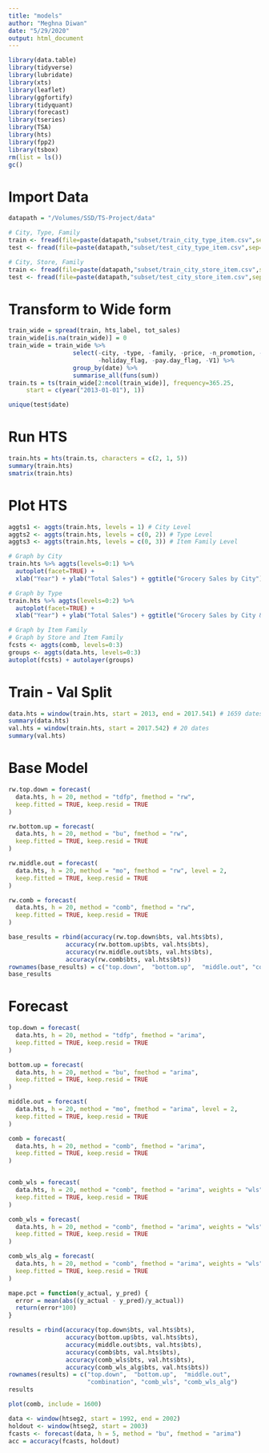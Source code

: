 ```yaml
---
title: "models"
author: "Meghna Diwan"
date: "5/29/2020"
output: html_document
---
```


```r
library(data.table)
library(tidyverse)
library(lubridate)
library(xts)
library(leaflet)
library(ggfortify)
library(tidyquant)
library(forecast)
library(tseries)
library(TSA)
library(hts)
library(fpp2)
library(tsbox)
rm(list = ls())
gc()
```

# Import Data
```r
datapath = "/Volumes/SSD/TS-Project/data"

# City, Type, Family
train <- fread(file=paste(datapath,"subset/train_city_type_item.csv",sep="/"))
test <- fread(file=paste(datapath,"subset/test_city_type_item.csv",sep="/"))

# City, Store, Family
train <- fread(file=paste(datapath,"subset/train_city_store_item.csv",sep="/"))
test <- fread(file=paste(datapath,"subset/test_city_store_item.csv",sep="/"))
```


# Transform to Wide form
```r
train_wide = spread(train, hts_label, tot_sales)
train_wide[is.na(train_wide)] = 0
train_wide = train_wide %>%
                  select(-city, -type, -family, -price, -n_promotion, -perishable, -national_flag,
                         -holiday_flag, -pay.day_flag, -V1) %>%
                  group_by(date) %>%
                  summarise_all(funs(sum))
train.ts = ts(train_wide[2:ncol(train_wide)], frequency=365.25, 
     start = c(year("2013-01-01"), 1))
```

```r
unique(test$date)
```

# Run HTS
```r
train.hts = hts(train.ts, characters = c(2, 1, 5))
summary(train.hts)
smatrix(train.hts)
```

# Plot HTS
```r
aggts1 <- aggts(train.hts, levels = 1) # City Level
aggts2 <- aggts(train.hts, levels = c(0, 2)) # Type Level
aggts3 <- aggts(train.hts, levels = c(0, 3)) # Item Family Level

# Graph by City
train.hts %>% aggts(levels=0:1) %>%
  autoplot(facet=TRUE) +
  xlab("Year") + ylab("Total Sales") + ggtitle("Grocery Sales by City")

# Graph by Type
train.hts %>% aggts(levels=0:2) %>%
  autoplot(facet=TRUE) +
  xlab("Year") + ylab("Total Sales") + ggtitle("Grocery Sales by City & Type")

# Graph by Item Family
# Graph by Store and Item Family
fcsts <- aggts(comb, levels=0:3)
groups <- aggts(data.hts, levels=0:3)
autoplot(fcsts) + autolayer(groups)


```

# Train - Val Split
```r
data.hts = window(train.hts, start = 2013, end = 2017.541) # 1659 dates
summary(data.hts)
val.hts = window(train.hts, start = 2017.542) # 20 dates
summary(val.hts)
```


# Base Model
```r
rw.top.down = forecast(
  data.hts, h = 20, method = "tdfp", fmethod = "rw",
  keep.fitted = TRUE, keep.resid = TRUE
)

rw.bottom.up = forecast(
  data.hts, h = 20, method = "bu", fmethod = "rw",
  keep.fitted = TRUE, keep.resid = TRUE
)

rw.middle.out = forecast(
  data.hts, h = 20, method = "mo", fmethod = "rw", level = 2,
  keep.fitted = TRUE, keep.resid = TRUE
)

rw.comb = forecast(
  data.hts, h = 20, method = "comb", fmethod = "rw",
  keep.fitted = TRUE, keep.resid = TRUE
)

base_results = rbind(accuracy(rw.top.down$bts, val.hts$bts),
                accuracy(rw.bottom.up$bts, val.hts$bts),
                accuracy(rw.middle.out$bts, val.hts$bts),
                accuracy(rw.comb$bts, val.hts$bts))
rownames(base_results) = c("top.down",  "bottom.up",  "middle.out", "combination")
base_results

```


# Forecast
```r
top.down = forecast(
  data.hts, h = 20, method = "tdfp", fmethod = "arima",
  keep.fitted = TRUE, keep.resid = TRUE
)

bottom.up = forecast(
  data.hts, h = 20, method = "bu", fmethod = "arima",
  keep.fitted = TRUE, keep.resid = TRUE
)

middle.out = forecast(
  data.hts, h = 20, method = "mo", fmethod = "arima", level = 2,
  keep.fitted = TRUE, keep.resid = TRUE
)

comb = forecast(
  data.hts, h = 20, method = "comb", fmethod = "arima",
  keep.fitted = TRUE, keep.resid = TRUE
)


comb_wls = forecast(
  data.hts, h = 20, method = "comb", fmethod = "arima", weights = "wls",
  keep.fitted = TRUE, keep.resid = TRUE
)

comb_wls = forecast(
  data.hts, h = 20, method = "comb", fmethod = "arima", weights = "wls",
  keep.fitted = TRUE, keep.resid = TRUE
)

comb_wls_alg = forecast(
  data.hts, h = 20, method = "comb", fmethod = "arima", weights = "wls", algorithms = "lu",
  keep.fitted = TRUE, keep.resid = TRUE
)

```


```r
mape.pct = function(y_actual, y_pred) {
  error = mean(abs((y_actual - y_pred)/y_actual))
  return(error*100)
}

results = rbind(accuracy(top.down$bts, val.hts$bts),
                accuracy(bottom.up$bts, val.hts$bts),
                accuracy(middle.out$bts, val.hts$bts),
                accuracy(comb$bts, val.hts$bts),
                accuracy(comb_wls$bts, val.hts$bts),
                accuracy(comb_wls_alg$bts, val.hts$bts))
rownames(results) = c("top.down",  "bottom.up",  "middle.out", 
                      "combination", "comb_wls", "comb_wls_alg")
results

plot(comb, include = 1600)
```


```r
data <- window(htseg2, start = 1992, end = 2002)
holdout <- window(htseg2, start = 2003)
fcasts <- forecast(data, h = 5, method = "bu", fmethod = "arima")
acc = accuracy(fcasts, holdout)
```

